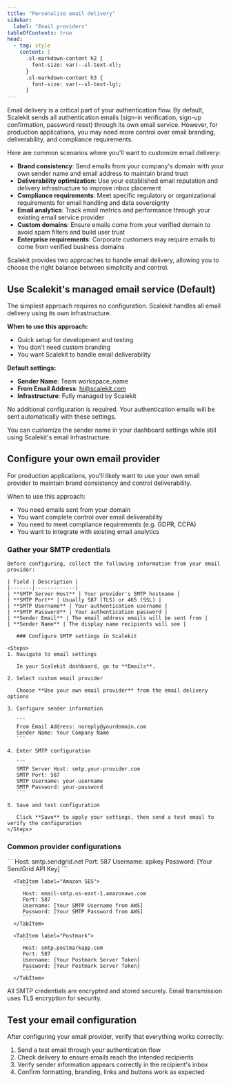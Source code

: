```yaml
---
title: "Personalize email delivery"
sidebar:
  label: "Email providers"
tableOfContents: true
head:
  - tag: style
    content: |
      .sl-markdown-content h2 {
        font-size: var(--sl-text-xl);
      }
      .sl-markdown-content h3 {
        font-size: var(--sl-text-lg);
      }
---
```



Email delivery is a critical part of your authentication flow. By default, Scalekit sends all authentication emails (sign-in verification, sign-up confirmation, password reset) through its own email service. However, for production applications, you may need more control over email branding, deliverability, and compliance requirements.

Here are common scenarios where you'll want to customize email delivery:

- **Brand consistency**: Send emails from your company's domain with your own sender name and email address to maintain brand trust
- **Deliverability optimization**: Use your established email reputation and delivery infrastructure to improve inbox placement
- **Compliance requirements**: Meet specific regulatory or organizational requirements for email handling and data sovereignty
- **Email analytics**: Track email metrics and performance through your existing email service provider
- **Custom domains**: Ensure emails come from your verified domain to avoid spam filters and build user trust
- **Enterprise requirements**: Corporate customers may require emails to come from verified business domains

Scalekit provides two approaches to handle email delivery, allowing you to choose the right balance between simplicity and control.


## Use Scalekit's managed email service (Default)

   The simplest approach requires no configuration. Scalekit handles all email delivery using its own infrastructure.

   **When to use this approach:**
   - Quick setup for development and testing
   - You don't need custom branding
   - You want Scalekit to handle email deliverability

   **Default settings:**
   - **Sender Name**: Team workspace_name
   - **From Email Address**: hi@scalekit.com
   - **Infrastructure**: Fully managed by Scalekit

   No additional configuration is required. Your authentication emails will be sent automatically with these settings.

   <Aside type="tip">
   You can customize the sender name in your dashboard settings while still using Scalekit's email infrastructure.
   </Aside>

## Configure your own email provider

   For production applications, you'll likely want to use your own email provider to maintain brand consistency and control deliverability.

   When to use this approach:
   - You need emails sent from your domain
   - You want complete control over email deliverability
   - You need to meet compliance requirements (e.g. GDPR, CCPA)
   - You want to integrate with existing email analytics

### Gather your SMTP credentials

    Before configuring, collect the following information from your email provider:

    | Field | Description |
    |-------|-------------|
    | **SMTP Server Host** | Your provider's SMTP hostname |
    | **SMTP Port** | Usually 587 (TLS) or 465 (SSL) |
    | **SMTP Username** | Your authentication username |
    | **SMTP Password** | Your authentication password |
    | **Sender Email** | The email address emails will be sent from |
    | **Sender Name** | The display name recipients will see |

       ### Configure SMTP settings in Scalekit

    <Steps>
    1. Navigate to email settings

       In your Scalekit dashboard, go to **Emails**.

    2. Select custom email provider

       Choose **Use your own email provider** from the email delivery options

    3. Configure sender information

       ```
       From Email Address: noreply@yourdomain.com
       Sender Name: Your Company Name
       ```

    4. Enter SMTP configuration

       ```
       SMTP Server Host: smtp.your-provider.com
       SMTP Port: 587
       SMTP Username: your-username
       SMTP Password: your-password
       ```

    5. Save and test configuration

       Click **Save** to apply your settings, then send a test email to verify the configuration
    </Steps>

   ### Common provider configurations

   <Tabs>
      <TabItem label="SendGrid">
         ```
         Host: smtp.sendgrid.net
         Port: 587
         Username: apikey
         Password: [Your SendGrid API Key]
         ```
      </TabItem>

      <TabItem label="Amazon SES">
         ```
         Host: email-smtp.us-east-1.amazonaws.com
         Port: 587
         Username: [Your SMTP Username from AWS]
         Password: [Your SMTP Password from AWS]
         ```
      </TabItem>

      <TabItem label="Postmark">
         ```
         Host: smtp.postmarkapp.com
         Port: 587
         Username: [Your Postmark Server Token]
         Password: [Your Postmark Server Token]
         ```
      </TabItem>
   </Tabs>

   <Aside type="note">
   All SMTP credentials are encrypted and stored securely. Email transmission uses TLS encryption for security.
   </Aside>

## Test your email configuration

   After configuring your email provider, verify that everything works correctly:

   1. Send a test email through your authentication flow
   2. Check delivery to ensure emails reach the intended recipients
   3. Verify sender information appears correctly in the recipient's inbox
   4. Confirm formatting, branding, links and buttons work as expected
